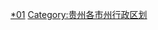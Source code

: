 {{Catnav|頁面分類|...|贵州行政区划|贵州市州|贵州各市州行政区划}}
{{Catnav|頁面分類|...|贵州市州|贵州地级市|遵义}}

{{catmore|遵义市|贵州省遵义市}}
[[Category:遵义|*01]]
[[Category:贵州各市州行政区划|Category:贵州各市州行政区划]]